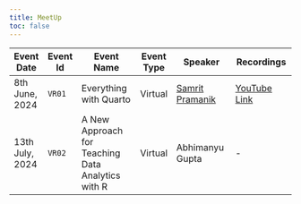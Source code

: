 ```yaml
---
title: MeetUp
toc: false
---
```


::: {style="text-align: center; font-size: 22px"}
| Event Date      | Event Id | Event Name                                        | Event Type | Speaker                                      | Recordings                                   |
|-----------------|----------|---------------------------------------------------|------------|----------------------------------------------|----------------------------------------------|
| 8th June, 2024  | `VR01`   | Everything with Quarto                            | Virtual    | [Samrit Pramanik](https://samrit.quarto.pub) | [YouTube Link](https://youtu.be/iqbxK5QsB1c) |
| 13th July, 2024 | `VR02`   | A New Approach for Teaching Data Analytics with R | Virtual    | Abhimanyu Gupta                              | \-                                           |
:::
